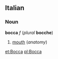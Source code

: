 ==Italian==
===Noun===
'''bocca''' ''f'' (''plural'' '''bocche''')

#[[mouth]] (''anatomy'')

[[et:Bocca]]
[[pl:Bocca]]